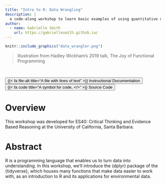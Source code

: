 ```yaml
---
title: "Intro to R: Data Wrangling"
description: |
  a code-along workshop to learn basic examples of using quantitative data in environmental data science with the {tidyverse}
author:
  - name: Gabrielle Smith
    url: https://gabriellesmith.github.io/
---
```



```r
knitr::include_graphics("data_wrangler.png")
```
>Illustration from Hadley Wickham's 2019 talk, The Joy of Functional Programming

<br>

<div class="container">
<div class="center">
<button type="button" class="button-styling" onclick=window.location.href='https://shinyapps.bren.ucsb.edu/envs40workshop/learnr.Rmd#section-welcome'>{{< fa file-alt title="A file with lines of text" >}} Instructional Documentation</button>
<button type="button" class="button-styling" onclick=window.location.href='https://github.com/gabriellensmith/envs40workshop'>{{< fa code title="A symbol for code, </>" >}} Source Code</button> 
</div>
</div>

# Overview 

This workshop was developed for ES40: Critical Thinking and Evidence Based Reasoning at the University of California, Santa Barbara.

# Abstract

R is a programming language that enables us to turn data into understanding. In this workshop, we'll introduce the {dplyr} package of the {tidyverse}, which houses many functions that make data easier to work with, as an introduction to R and its applications for environmental data. 